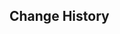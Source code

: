 {{Genius Invokation TCG Stage
|title        = No Fighting, No Fighting!
|type         = Duel
|group        = Open World Match
|character    = Chourei
|requirement  = 10
|location     = Fontaine
|introduction = All sorts of people enter and leave the harbor, and there is no lack of ill-tempered folks among them who often get into altercations with others. As one who must keep order, Chourei needs to mediate such conflicts, despite her desire to only lead a peaceful life. Thanks to some inspiration from the harbormaster, she started requesting that conflicting parties settle things over Genius Invokation TCG, with the losing party being bid not to make a fuss &mdash; a method that has seen impressive results. Slowly, Chourei became quite the hobbyist herself.<br>{{color|bp|Special Rule: You will not use your own deck, but a preset deck named "Eruption of Energies Ravenous" instead.}}
|objective_1  = Achieve victory
|reward_1     = Lucky Coin*900
|objective_2  = Achieve victory within 5 Rounds
|reward_2     = Lucky Coin*900
|objective_3  = Achieve victory with characters defeated less than twice during the battle
|reward_3     = Lucky Coin*900
|lineup       = Neuvillette;Baizhu;Yae Miko
|action       = Heir to the Ancient Sea's Authority;Heir to the Ancient Sea's Authority;Veteran's Visage;Veteran's Visage;Tome of the Eternal Flow;Tome of the Eternal Flow;Fortress of Meropide;Fortress of Meropide;Machine Assembly Line;Machine Assembly Line;Tenacity of the Millelith;Tenacity of the Millelith;Dunyarzad;Dunyarzad;Jeht;Jeht;Chang the Ninth;Chang the Ninth;Sunyata Flower;Sunyata Flower;Liben;Liben;Liu Su;Liu Su;Iron Tongue Tian;Iron Tongue Tian;Timmie;Timmie;Toss-Up;Toss-Up
|reserve      = 
|preset_deck  = Eruption of Energies Ravenous
}}

==Change History==
{{Change History|4.7}}